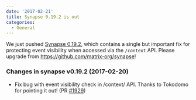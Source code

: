 ```yaml
---
date: '2017-02-21'
title: Synapse 0.19.2 is out
categories:
  - General
---
```


We just pushed <a href="https://github.com/matrix-org/synapse/releases">Synapse 0.19.2</a>, which contains a single but important fix for protecting event visibility when accessed via the <code>/context</code> API. Please upgrade from <a href="https://github.com/matrix-org/synapse">https://github.com/matrix-org/synapse</a>!
<div class="markdown-body">
<h3></h3>
<h3>Changes in synapse v0.19.2 (2017-02-20)</h3>
<ul>
 	<li>Fix bug with event visibility check in /context/ API. Thanks to Tokodomo for pointing it out! (PR <a class="issue-link js-issue-link" href="https://github.com/matrix-org/synapse/pull/1929" data-url="https://github.com/matrix-org/synapse/issues/1929" data-id="208902437" data-error-text="Failed to load issue title" data-permission-text="Issue title is private">#1929</a>)</li>
</ul>
</div>